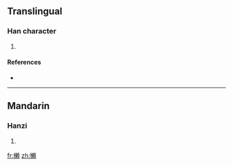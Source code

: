 ==Translingual==

===Han character===
{{Han char|rn=75|rad=木|as=16|sn=20|four=|canj=木木中金 (DDLC)}}

# {{defn|Han|sort=木16}}

====References====
* {{Han ref|kx=0562.040|dkj=15873|hdz=21316.070|uh=6AF4|ud=27380}}

----

==Mandarin==

===Hanzi===
{{cmn-hanzi|pin=[[lài]] ([[lai4]])|wg=lai<sup>4</sup>}}

# {{defn|Mandarin}}

[[fr:櫴]]
[[zh:櫴]]